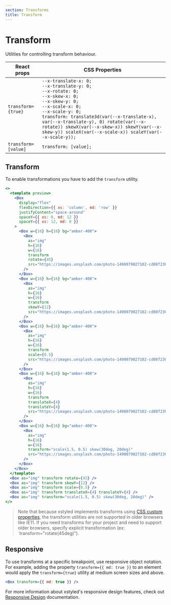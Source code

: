 ```yaml
---
section: Transforms
title: Transform
---
```


# Transform

Utilities for controlling transform behaviour.

| React props         | CSS Properties                                                                                                                                                                                                                                                                                                                                                         |
| ------------------- | ---------------------------------------------------------------------------------------------------------------------------------------------------------------------------------------------------------------------------------------------------------------------------------------------------------------------------------------------------------------------- |
| `transform={true}`  | `--x-translate-x: 0;`<br />`--x-translate-y: 0;`<br />`--x-rotate: 0;`<br />`--x-skew-x: 0;`<br />`--x-skew-y: 0;`<br />`--x-scale-x: 0;`<br />`--x-scale-y: 0;`<br />`transform: translate3d(var(--x-translate-x), var(--x-translate-y), 0) rotate(var(--x-rotate)) skewX(var(--x-skew-x)) skewY(var(--x-skew-y)) scaleX(var(--x-scale-x)) scaleY(var(--x-scale-y));` |
| `transform=[value]` | `transform: [value];`                                                                                                                                                                                                                                                                                                                                                  |

## Transform

To enable transformations you have to add the `transform` utility.

```jsx preview
<>
  <template preview>
    <Box
      display="flex"
      flexDirection={{ xs: 'column', md: 'row' }}
      justifyContent="space-around"
      spaceY={{ xs: 0, md: 12 }}
      spaceY={{ xs: 12, md: 0 }}
    >
      <Box w={16} h={16} bg="amber-400">
        <Box
          as="img"
          h={16}
          w={16}
          transform
          rotate={45}
          src="https://images.unsplash.com/photo-1490079027102-cd08f2308c73?ixlib=rb-1.2.1&ixid=MXwxMjA3fDB8MHxwaG90by1wYWdlfHx8fGVufDB8fHw%3D&auto=format&fit=crop&w=285&h=285&q=80"
        />
      </Box>
      <Box w={16} h={16} bg="amber-400">
        <Box
          as="img"
          h={16}
          w={16}
          transform
          skewY={12}
          src="https://images.unsplash.com/photo-1490079027102-cd08f2308c73?ixlib=rb-1.2.1&ixid=MXwxMjA3fDB8MHxwaG90by1wYWdlfHx8fGVufDB8fHw%3D&auto=format&fit=crop&w=285&h=285&q=80"
        />
      </Box>
      <Box w={16} h={16} bg="amber-400">
        <Box
          as="img"
          h={16}
          w={16}
          transform
          scale={0.5}
          src="https://images.unsplash.com/photo-1490079027102-cd08f2308c73?ixlib=rb-1.2.1&ixid=MXwxMjA3fDB8MHxwaG90by1wYWdlfHx8fGVufDB8fHw%3D&auto=format&fit=crop&w=285&h=285&q=80"
        />
      </Box>
      <Box w={16} h={16} bg="amber-400">
        <Box
          as="img"
          h={16}
          w={16}
          transform
          translateX={4}
          translateY={4}
          src="https://images.unsplash.com/photo-1490079027102-cd08f2308c73?ixlib=rb-1.2.1&ixid=MXwxMjA3fDB8MHxwaG90by1wYWdlfHx8fGVufDB8fHw%3D&auto=format&fit=crop&w=285&h=285&q=80"
        />
      </Box>
      <Box w={16} h={16} bg="amber-400">
        <Box
          as="img"
          h={16}
          w={16}
          transform="scale(1.5, 0.5) skew(30deg, 20deg)"
          src="https://images.unsplash.com/photo-1490079027102-cd08f2308c73?ixlib=rb-1.2.1&ixid=MXwxMjA3fDB8MHxwaG90by1wYWdlfHx8fGVufDB8fHw%3D&auto=format&fit=crop&w=285&h=285&q=80"
        />
      </Box>
    </Box>
  </template>
  <Box as="img" transform rotate={45} />
  <Box as="img" transform skewY={12} />
  <Box as="img" transform scale={0.5} />
  <Box as="img" transform translateX={4} translateY={4} />
  <Box as="img" transform="scale(1.5, 0.5) skew(30deg, 20deg)" />
</>
```

> Note that because xstyled implements transforms using [CSS custom properties](https://developer.mozilla.org/en-US/docs/Web/CSS/Using_CSS_custom_properties), the transform utilities are not supported in older browsers like IE11. If you need transforms for your project and need to support older browsers, specify explicit transformation (ex: `transform="rotate(45deg)").

## Responsive

To use transforms at a specific breakpoint, use responsive object notation. For example, adding the property `transform={{ md: true }}` to an element would apply the `transform={true}` utility at medium screen sizes and above.

```jsx
<Box transform={{ md: true }} />
```

For more information about xstyled's responsive design features, check out [Responsive Design](@TODO-link) documentation.
